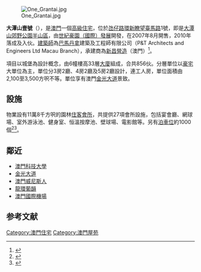 
[[File:One_Grantai.jpg|thumb]]

'''大潭山壹號'''（{{lang-en|'''One Grantai'''}}），是[[澳門|澳門]]一個[[高級住宅|高級住宅]]，位於[[氹仔|氹仔]][[路環|路環]][[新瞭望臺馬路|新瞭望臺馬路]]1號，即是[[大潭山郊野公園|大潭山郊野公園]][[半山區|半山區]]，由[[世紀豪園（國際）發展|世紀豪園（國際）發展]]開發，在2007年8月開售，2010年落成及入伙。[[建築師|建築師]]為[[巴馬丹拿|巴馬丹拿]]建築及工程師有限公司（P&T Architects and Engineers Ltd Macau Branch），承建商為[[新昌營造|新昌營造]]（澳門）<ref>{{Cite web |url=http://www.p-t-group.com/project_detail.php?t=rt&sub=6&sub2=2&id=313&lang=en |title=巴馬丹拿: 大潭山壹號 |accessdate=2011-02-02 |archive-date=2019-09-29 |archive-url=https://web.archive.org/web/20190929155055/http://www.p-t-group.com/project_detail.php?t=rt&sub=6&sub2=2&id=313&lang=en |dead-url=yes }}</ref>。

項目以城堡為設計概念，由6幢樓高33層[[大廈|大廈]]組成，合共856伙。分層單位以[[豪宅|豪宅]]大單位為主，單位分3房2廳、4房2廳及5房2廳設計，連工人房，單位面積由2,100至3,500方呎不等。單位享有澳門[[金光大道|金光大道]]景致。

==設施==
物業設有11萬8千方呎的園林[[住客會所|住客會所]]，共提供27項會所設施，包括宴會廳、網球場、室外游泳池、健身室、恒溫按摩池、壁球場、電影館等。另有[[泊車位|泊車位]]約1000個<ref>{{Cite web |url=http://www.onegrantai.com/place_big5.htm |title=大潭山壹號 網址 |accessdate=2011-02-02 |archive-date=2011-01-22 |archive-url=https://web.archive.org/web/20110122220209/http://www.onegrantai.com/place_big5.htm |dead-url=no }}</ref><ref>{{Cite web |url=http://space.qoos.com/?action-viewnews-itemid-882680 |title=大潭山壹號 - 澳門新聞 |accessdate=2011-02-02 |archive-date=2016-03-07 |archive-url=https://web.archive.org/web/20160307062358/http://space.qoos.com/?action-viewnews-itemid-882680 |dead-url=no }}</ref>。

==鄰近==
*[[澳門科技大學|澳門科技大學]]
*[[金光大道|金光大道]]
*[[澳門威尼斯人|澳門威尼斯人]]
*[[龍環葡韻|龍環葡韻]]
*[[澳門國際機場|澳門國際機場]]

==参考文献==
<div class="references-small">
<references></references>
</div>

{{澳门小作品}}
[[Category:澳門住宅|Category:澳門住宅]]
[[Category:澳門屋苑|Category:澳門屋苑]]